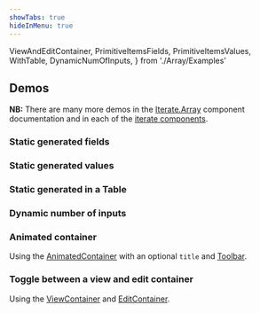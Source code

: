 ```yaml
---
showTabs: true
hideInMenu: true
---
```


  ViewAndEditContainer,
  PrimitiveItemsFields,
  PrimitiveItemsValues,
  WithTable,
  DynamicNumOfInputs,
} from './Array/Examples'

## Demos

**NB:** There are many more demos in the [Iterate.Array](/uilib/extensions/forms/Iterate/Array/) component documentation and in each of the [iterate components](/uilib/extensions/forms/Iterate/components/).

### Static generated fields

<PrimitiveItemsFields />

### Static generated values

<PrimitiveItemsValues />

### Static generated in a Table

<WithTable />

### Dynamic number of inputs

<DynamicNumOfInputs />

### Animated container

Using the [AnimatedContainer](/uilib/extensions/forms/Iterate/AnimatedContainer/) with an optional `title` and [Toolbar](/uilib/extensions/forms/Iterate/Toolbar/).

<AnimatedContainer />

### Toggle between a view and edit container

Using the [ViewContainer](/uilib/extensions/forms/Iterate/ViewContainer/) and [EditContainer](/uilib/extensions/forms/Iterate/EditContainer/).

<ViewAndEditContainer />
